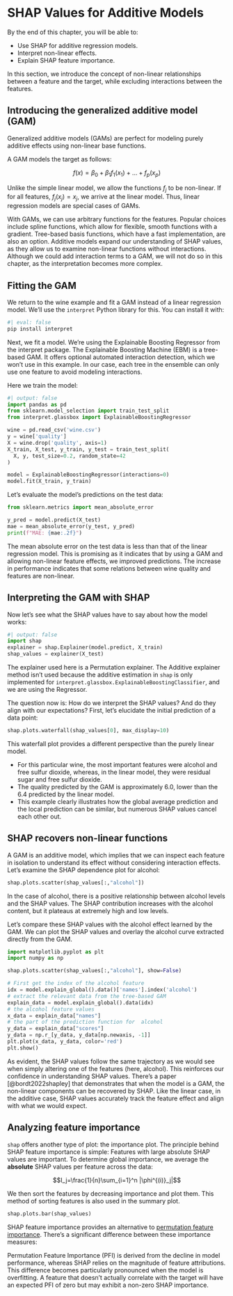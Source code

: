 # SHAP Values for Additive Models {#additive}

::: {.callout-tip appearance="simple"}

By the end of this chapter, you will be able to:

- Use SHAP for additive regression models.
- Interpret non-linear effects.
- Explain SHAP feature importance.

:::

In this section, we introduce the concept of non-linear relationships between a feature and the target, while excluding interactions between the features.

## Introducing the generalized additive model (GAM)

Generalized additive models (GAMs) are perfect for modeling purely additive effects using non-linear base functions.

A GAM models the target as follows:

$$f(x) = \beta_0 + \beta_1 f_1(x_1) + \ldots + f_p(x_p)$$

Unlike the simple linear model, we allow the functions $f_j$ to be non-linear. 
If for all features, $f_j(x_j) = x_j$, we arrive at the linear model.
Thus, linear regression models are special cases of GAMs.

With GAMs, we can use arbitrary functions for the features.
Popular choices include spline functions, which allow for flexible, smooth functions with a gradient.
Tree-based basis functions, which have a fast implementation, are also an option.
Additive models expand our understanding of SHAP values, as they allow us to examine non-linear functions without interactions.
Although we could add interaction terms to a GAM, we will not do so in this chapter, as the interpretation becomes more complex.

## Fitting the GAM

We return to the wine example and fit a GAM instead of a linear regression model.
We'll use the `interpret` Python library for this. You can install it with:

```python
#| eval: false
pip install interpret
```

Next, we fit a model.
We're using the Explainable Boosting Regressor from the interpret package.
The Explainable Boosting Machine (EBM) is a tree-based GAM.
It offers optional automated interaction detection, which we won't use in this example.
In our case, each tree in the ensemble can only use one feature to avoid modeling interactions.

Here we train the model:

```python
#| output: false
import pandas as pd
from sklearn.model_selection import train_test_split
from interpret.glassbox import ExplainableBoostingRegressor

wine = pd.read_csv('wine.csv')
y = wine['quality']
X = wine.drop('quality', axis=1)
X_train, X_test, y_train, y_test = train_test_split(
  X, y, test_size=0.2, random_state=42
)

model = ExplainableBoostingRegressor(interactions=0)
model.fit(X_train, y_train)
```

Let's evaluate the model's predictions on the test data:

```python
from sklearn.metrics import mean_absolute_error

y_pred = model.predict(X_test)
mae = mean_absolute_error(y_test, y_pred)
print(f"MAE: {mae:.2f}")
```

The mean absolute error on the test data is less than that of the linear regression model.
This is promising as it indicates that by using a GAM and allowing non-linear feature effects, we improved predictions.
The increase in performance indicates that some relations between wine quality and features are non-linear.

## Interpreting the GAM with SHAP

Now let's see what the SHAP values have to say about how the model works:

```python
#| output: false
import shap
explainer = shap.Explainer(model.predict, X_train)
shap_values = explainer(X_test)
```

The explainer used here is a Permutation explainer.
The Additive explainer method isn't used because the additive estimation in `shap` is only implemented for `interpret.glassbox.ExplainableBoostingClassifier`, and we are using the Regressor.

The question now is: How do we interpret the SHAP values?
And do they align with our expectations?
First, let's elucidate the initial prediction of a data point:

```python
shap.plots.waterfall(shap_values[0], max_display=10)
```

This waterfall plot provides a different perspective than the purely linear model.

- For this particular wine, the most important features were alcohol and free sulfur dioxide, whereas, in the linear model, they were residual sugar and free sulfur dioxide.
- The quality predicted by the GAM is approximately 6.0, lower than the 6.4 predicted by the linear model. 
- This example clearly illustrates how the global average prediction and the local prediction can be similar, but numerous SHAP values cancel each other out.

## SHAP recovers non-linear functions

A GAM is an additive model, which implies that we can inspect each feature in isolation to understand its effect without considering interaction effects.
Let's examine the SHAP dependence plot for alcohol:
```python
shap.plots.scatter(shap_values[:,"alcohol"])
```


In the case of alcohol, there is a positive relationship between alcohol levels and the SHAP values.
The SHAP contribution increases with the alcohol content, but it plateaus at extremely high and low levels.

Let's compare these SHAP values with the alcohol effect learned by the GAM.
We can plot the SHAP values and overlay the alcohol curve extracted directly from the GAM.

```python
import matplotlib.pyplot as plt
import numpy as np

shap.plots.scatter(shap_values[:,"alcohol"], show=False)

# First get the index of the alcohol feature
idx = model.explain_global().data()['names'].index('alcohol')
# extract the relevant data from the tree-based GAM 
explain_data = model.explain_global().data(idx)
# the alcohol feature values 
x_data = explain_data["names"]
# the part of the prediction function for  alcohol
y_data = explain_data["scores"]
y_data = np.r_[y_data, y_data[np.newaxis, -1]]
plt.plot(x_data, y_data, color='red')
plt.show()
```

As evident, the SHAP values follow the same trajectory as we would see when simply altering one of the features (here, alcohol).
This reinforces our confidence in understanding SHAP values.
There's a paper [@bordt2022shapley] that demonstrates that when the model is a GAM, the non-linear components can be recovered by SHAP.
Like the linear case, in the additive case, SHAP values accurately track the feature effect and align with what we would expect.

## Analyzing feature importance

`shap` offers another type of plot: the importance plot.
The principle behind SHAP feature importance is simple:
Features with large absolute SHAP values are important.
To determine global importance, we average the **absolute** SHAP values per feature across the data:

$$I_j=\frac{1}{n}\sum_{i=1}^n |\phi^{(i)}_j|$$

We then sort the features by decreasing importance and plot them.
This method of sorting features is also used in the summary plot. 

```python
shap.plots.bar(shap_values)
```

SHAP feature importance provides an alternative to [permutation feature importance](https://christophm.github.io/interpretable-ml-book/feature-importance.html).
There's a significant difference between these importance measures:

::: {.callout-note}
Permutation Feature Importance (PFI) is derived from the decline in model performance, whereas SHAP relies on the magnitude of feature attributions.
This difference becomes particularly pronounced when the model is overfitting. A feature that doesn't actually correlate with the target will have an expected PFI of zero but may exhibit a non-zero SHAP importance.

:::

